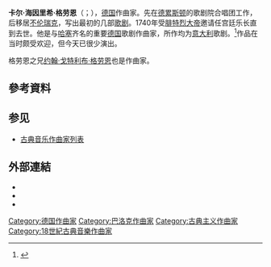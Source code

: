 {{Infobox classical
| 中文名       = 格劳恩
| 画像         = Carl Heinrich Graun.jpg
| 附注         =      
| 原文名       = Carl Heinrich Graun
| 国别         = 德国    
| 出生日期     = {{birth date|1704|5|7}}
| 出生地       = 瓦伦布鲁克
| 逝世日期     = {{death date and age|1759|8|8|1704|5|7}}
| 逝世地       = 柏林
| 所属时期     = 巴洛克，古典主义
| 所属乐派     = 柏林乐派
| 擅长作品类型 = 歌剧
| 代表作       = 歌剧《凯撒与克里奥佩特拉》《蒙特祖玛》
| 师从         = 
| 学生         = [[弗朗兹·本达|弗朗兹·本达]]
| 官方网站     = 
}}

'''卡尔·海因里希·格劳恩'''（{{lang-de|Carl Heinrich Graun}}；{{bd|1704年|5月7日|1759年|8月8日}}），[[德国|德国]]作曲家。先在[[德累斯顿|德累斯顿]]的歌剧院合唱团工作，后移居[[不伦瑞克|不伦瑞克]]，写出最初的几部[[歌剧|歌剧]]。1740年受[[腓特烈大帝|腓特烈大帝]]邀请任宫廷乐长直到去世。他是与[[哈塞|哈塞]]齐名的重要[[德国|德国]]歌剧作曲家，所作均为[[意大利|意大利]]歌剧。<ref>{{Cite book|title=牛津简明音乐词典（第4版）|last=迈克尔·肯尼迪, 乔伊斯·布尔恩 编, 唐其竞等 译|publisher=人民音乐出版社|year=2002|isbn=7-103-02586-X|location=北京}}</ref>作品在当时颇受欢迎，但今天已很少演出。

格劳恩之兄[[约翰·戈特利布·格劳恩|约翰·戈特利布·格劳恩]]也是作曲家。

== 參考資料 ==
<references/>

== 参见 ==
{{Portal box|古典音樂}}
* [[古典音乐作曲家列表|古典音乐作曲家列表]]

== 外部連結 ==
{{Commons category}}
* {{IMSLP|id=Graun, Karl Heinrich}}
* {{ChoralWiki}}
* {{Cite EB1911|wstitle=Graun, Carl Heinrich |short=x}}

{{Authority control}}

{{DEFAULTSORT:Graun, Carl Heinrich}}
[[Category:德国作曲家|Category:德国作曲家]]
[[Category:巴洛克作曲家|Category:巴洛克作曲家]]
[[Category:古典主义作曲家|Category:古典主义作曲家]]
[[Category:18世紀古典音樂作曲家|Category:18世紀古典音樂作曲家]]